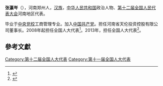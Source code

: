 '''张瀛岑'''（{{bd|1962年||}}），河南郑州人，[[汉族|汉族]]，[[中华人民共和国|中华人民共和国]]政治人物、[[第十二届全国人民代表大会|第十二届全国人民代表大会]]河南地区代表。

毕业于[[中央党校|中央党校]]工商管理专业。加入[[中国共产党|中国共产党]]。担任河南省天伦投资控股有限公司董事长。2008年起担任全国人大代表<ref>{{cite news|title=全国人大代表信息-张瀛岑|url=http://210.82.31.1:8084/delegate/viewDelegate.action?dbid=111474|accessdate=2013-04-05|newspaper=全国人大网|archive-url=https://web.archive.org/web/20140502000322/http://www.npc.gov.cn/delegate/viewDelegate.action?dbid=111474|archive-date=2014-05-02|dead-url=yes}}</ref>。2013年，担任全国人大代表<ref>{{cite news|title=全国人大代表信息-张瀛岑|url=http://210.82.31.1:8084/delegate/viewDelegate.action?dbid=121447|accessdate=2013-04-05|newspaper=全国人大网|archive-url=https://web.archive.org/web/20140502033014/http://www.npc.gov.cn/delegate/viewDelegate.action?dbid=121447|archive-date=2014-05-02|dead-url=yes}}</ref>。

==參考文獻==
{{reflist}}
{{中国政治人物小作品}}

[[Category:第十二届全国人大代表|Category:第十二届全国人大代表]]
[[Category:第十一届全国人大代表|Category:第十一届全国人大代表]]